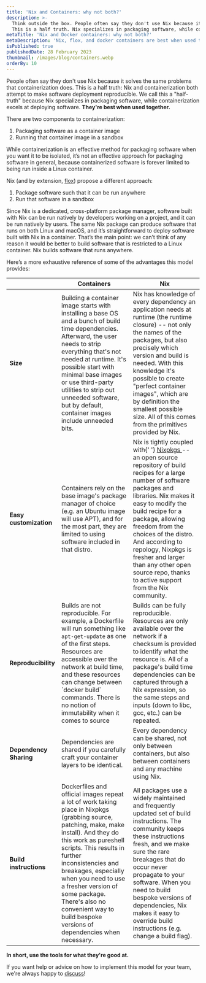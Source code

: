 ```yaml
---
title: 'Nix and Containers: why not both?'
description: >-
  Think outside the box. People often say they don't use Nix because it solves the same problems that containerization does.
  This is a half truth. Nix specializes in packaging software, while containerization excels at deploying software. They're best when used together.
metaTitle: 'Nix and Docker containers: why not both?'
metaDescription: 'Nix, flox, and docker containers are best when used together.'
isPublished: true
publishedDate: 28 February 2023
thumbnail: /images/blog/containers.webp
orderBy: 10
---
```


People often say they don't use Nix because it solves the same problems that
containerization does.
This is a half truth: Nix and containerization both attempt to make software
deployment reproducible.
We call this a "half-truth" because Nix specializes in packaging software,
while containerization excels at deploying software.
**They're best when used together.**

There are two components to containerization:

1. Packaging software as a container image
1. Running that container image in a sandbox

While containerization is an effective method for packaging software when you want it to be isolated, it’s not an effective approach for packaging software in general, because containerized software is forever limited to being run inside a Linux container.

Nix (and by extension, [flox](https://flox.dev/docs)) propose a different approach:

1. Package software such that it can be run anywhere
1. Run that software in a sandbox

Since Nix is a dedicated, cross-platform package manager, software built with Nix can be run natively by developers working on a project, and it can be run natively by users. The same Nix package can produce software that runs on both Linux and macOS, and it’s straightforward to deploy software built with Nix in a container. That’s the main point: we can’t think of any reason it would be better to build software that is restricted to a Linux container. Nix builds software that runs anywhere.

Here’s a more exhaustive reference of some of the advantages this model provides:

<table>
  <thead>
    <tr>
      <th></th>
      <th>
        <strong>Containers</strong>
      </th>
      <th>
        <strong>Nix</strong>
      </th>
    </tr>
  </thead>
  <tbody>
    <tr>
      <td>
        <strong>Size</strong>
      </td>
      <td>
        Building a container image starts with installing a base OS and a bunch
        of build time dependencies. Afterward, the user needs to strip
        everything that's not needed at runtime. It's possible start with
        minimal base images or use third-party utilities to strip out unneeded
        software, but by default, container images include unneeded bits.
      </td>
      <td>
        Nix has knowledge of every dependency an application needs at runtime
        (the runtime closure) -- not only the names of the packages, but also
        precisely which version and build is needed. With this knowledge it's
        possible to create "perfect container images", which are by definition
        the smallest possible size. All of this comes from the primitives
        provided by Nix.
      </td>
    </tr>
    <tr>
      <td>
        <strong>Easy customization</strong>
      </td>
      <td>
        Containers rely on the base image's package manager of choice (e.g. an
        Ubuntu image will use APT), and for the most part, they are limited to
        using software included in that distro.
      </td>
      <td>
        Nix is tightly coupled with{' '}
        <a href="https://flox.dev/blog/nixpkgs-the-big-recipe-book-of-open-source">Nixpkgs </a> -- an open source
        repository of build recipes for a large number of software packages and
        libraries. Nix makes it easy to modify the build recipe for a package,
        allowing freedom from the choices of the distro. And according to
        repology, Nixpkgs is fresher and larger than any other open source repo,
        thanks to active support from the Nix community.
      </td>
    </tr>
    <tr>
      <td>
        <strong>Reproducibility</strong>
      </td>
      <td>
        Builds are not reproducible. For example, a Dockerfile will run
        something like <code>apt-get-update</code> as one of the first steps.
        Resources are accessible over the network at build time, and these
        resources can change between `docker build` commands. There is no notion
        of immutability when it comes to source
      </td>
      <td>
        Builds can be fully reproducible. Resources are only available over the
        network if a checksum is provided to identify what the resource is. All
        of a package's build time dependencies can be captured through a Nix
        expression, so the same steps and inputs (down to libc, gcc, etc.) can
        be repeated.
      </td>
    </tr>
    <tr>
      <td>
        <strong>Dependency Sharing</strong>
      </td>
      <td>
        Dependencies are shared if you carefully craft your container layers to
        be identical.
      </td>
      <td>
        Every dependency can be shared, not only between containers, but also
        between containers and any machine using Nix.
      </td>
    </tr>
    <tr>
      <td>
        <strong>Build instructions</strong>
      </td>
      <td>
        Dockerfiles and official images repeat a lot of work taking place in
        Nixpkgs (grabbing source, patching, make, make install). And they do
        this work as pureshell scripts. This results in further inconsistencies
        and breakages, especially when you need to use a fresher version of some
        package. There's also no convenient way to build bespoke versions of
        dependencies when necessary.
      </td>
      <td>
        All packages use a widely maintained and frequently updated set of build
        instructions. The community keeps these instructions fresh, and we make
        sure the rare breakages that do occur never propagate to your software.
        When you need to build bespoke versions of dependencies, Nix makes it
        easy to override build instructions (e.g. change a build flag).
      </td>
    </tr>
  </tbody>
</table>

<b>In short, use the tools for what they're good at.</b>

If you want help or advice on how to implement this model for your team, we're always happy to [discuss](https://flox.dev/contact)!
